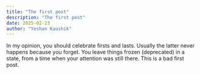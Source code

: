 ```yaml
---
title: "The first post"
description: "The first post"
date: 2025-02-23
author: "Yeshan Kaushik"
---
```


In my opinion, you should celebrate firsts and lasts. Usually the latter never happens because you forget. You leave things frozen (deprecated) in a state, from a time when your attention was still there. This is a bad first post.    